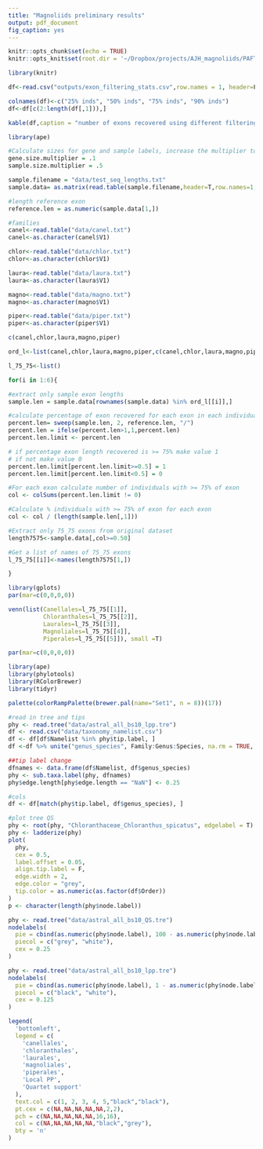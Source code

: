 ```yaml
---
title: "Magnoliids preliminary results"
output: pdf_document
fig_caption: yes
---
```


```r
knitr::opts_chunk$set(echo = TRUE)
knitr::opts_knit$set(root.dir = '~/Dropbox/projects/AJH_magnoliids/PAFTOL_magnoliids')
```

```r
library(knitr)

df<-read.csv("outputs/exon_filtering_stats.csv",row.names = 1, header=F)

colnames(df)<-c("25% inds", "50% inds", "75% inds", "90% inds")
df<-df[c(2:length(df[,1])),]

kable(df,caption = "number of exons recovered using different filtering levels. Rows represent increasing percentage of exon length covered, columns represent increasing percentage of individuals exons were recovered in. For example cell 1,1 shows the number exons in which we recovered at least 25% of the exon length in at least 25% of the individuals in the dataset.")

```


```r

library(ape)

#Calculate sizes for gene and sample labels, increase the multiplier to make text bigger
gene.size.multiplier = .1
sample.size.multiplier = .5

sample.filename = "data/test_seq_lengths.txt"
sample.data= as.matrix(read.table(sample.filename,header=T,row.names=1,sep="\t"))

#length reference exon
reference.len = as.numeric(sample.data[1,])

#families
canel<-read.table("data/canel.txt")
canel<-as.character(canel$V1)

chlor<-read.table("data/chlor.txt")
chlor<-as.character(chlor$V1)

laura<-read.table("data/laura.txt")
laura<-as.character(laura$V1)

magno<-read.table("data/magno.txt")
magno<-as.character(magno$V1)

piper<-read.table("data/piper.txt")
piper<-as.character(piper$V1)

c(canel,chlor,laura,magno,piper)

ord_l<-list(canel,chlor,laura,magno,piper,c(canel,chlor,laura,magno,piper))

l_75_75<-list()

for(i in 1:6){

#extract only sample exon lengths
sample.len = sample.data[rownames(sample.data) %in% ord_l[[i]],]

#calculate percentage of exon recovered for each exon in each individual
percent.len= sweep(sample.len, 2, reference.len, "/")
percent.len = ifelse(percent.len>1,1,percent.len)
percent.len.limit <- percent.len

# if percentage exon length recovered is >= 75% make value 1
# if not make value 0
percent.len.limit[percent.len.limit>=0.5] = 1
percent.len.limit[percent.len.limit<0.5] = 0

#For each exon calculate number of individuals with >= 75% of exon
col <- colSums(percent.len.limit != 0)

#Calculate % individuals with >= 75% of exon for each exon
col <- col / (length(sample.len[,1]))

#Extract only 75_75 exons from original dataset
length7575<-sample.data[,col>=0.50]

#Get a list of names of 75_75 exons
l_75_75[[i]]<-names(length7575[1,])

}

library(gplots)
par(mar=c(0,0,0,0))

venn(list(Canellales=l_75_75[[1]],
          Chloranthales=l_75_75[[2]],
          Laurales=l_75_75[[3]],
          Magnoliales=l_75_75[[4]],
          Piperales=l_75_75[[5]]), small =T)

```

```r


par(mar=c(0,0,0,0))

library(ape)
library(phylotools)
library(RColorBrewer)
library(tidyr)

palette(colorRampPalette(brewer.pal(name="Set1", n = 8))(17))

#read in tree and tips
phy <- read.tree("data/astral_all_bs10_lpp.tre")
df <- read.csv("data/taxonomy_namelist.csv")
df <- df[df$Namelist %in% phy$tip.label, ]
df <-df %>% unite("genus_species", Family:Genus:Species, na.rm = TRUE, remove = FALSE)

##tip label change
dfnames <- data.frame(df$Namelist, df$genus_species)
phy <- sub.taxa.label(phy, dfnames)
phy$edge.length[phy$edge.length == "NaN"] <- 0.25

#cols
df <- df[match(phy$tip.label, df$genus_species), ]

#plot tree QS
phy <- root(phy, "Chloranthaceae_Chloranthus_spicatus", edgelabel = T)
phy <- ladderize(phy)
plot(
  phy,
  cex = 0.5,
  label.offset = 0.05,
  align.tip.label = F,
  edge.width = 2,
  edge.color = "grey",
  tip.color = as.numeric(as.factor(df$Order))
)
p <- character(length(phy$node.label))

phy <- read.tree("data/astral_all_bs10_QS.tre")
nodelabels(
  pie = cbind(as.numeric(phy$node.label), 100 - as.numeric(phy$node.label)),
  piecol = c("grey", "white"),
  cex = 0.25
)

phy <- read.tree("data/astral_all_bs10_lpp.tre")
nodelabels(
  pie = cbind(as.numeric(phy$node.label), 1 - as.numeric(phy$node.label)),
  piecol = c("black", "white"),
  cex = 0.125
)

legend(
  'bottomleft',
  legend = c(
    'canellales',
    'chloranthales',
    'laurales',
    'magnoliales',
    'piperales',
    'Local PP',
    'Quartet support'
  ),
  text.col = c(1, 2, 3, 4, 5,"black","black"),
  pt.cex = c(NA,NA,NA,NA,NA,2,2),
  pch = c(NA,NA,NA,NA,NA,16,16),
  col = c(NA,NA,NA,NA,NA,"black","grey"),
  bty = 'n'
)

```
